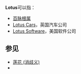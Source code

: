 '''Lotus'''可以指：

* [[百脉根属|百脉根属]]
* [[Lotus_Cars|Lotus Cars]]，英国汽车公司
* [[Lotus_Software|Lotus Software]]，美国软件公司

==参见==
* [[莲花_(消歧义)|莲花 (消歧义)]]
* {{lookfrom}}

{{disambig|cat=非中文名称消歧义}}